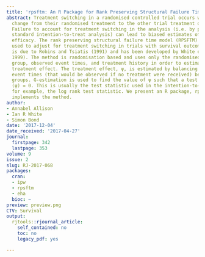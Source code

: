 ```yaml
---
title: 'rpsftm: An R Package for Rank Preserving Structural Failure Time Models'
abstract: Treatment switching in a randomised controlled trial occurs when participants
  change from their randomised treatment to the other trial treatment during the study.
  Failure to account for treatment switching in the analysis (i.e. by performing a
  standard intention-to-treat analysis) can lead to biased estimates of treatment
  efficacy. The rank preserving structural failure time model (RPSFTM) is a method
  used to adjust for treatment switching in trials with survival outcomes. The RPSFTM
  is due to Robins and Tsiatis (1991) and has been developed by White et al. (1997,
  1999). The method is randomisation based and uses only the randomised treatment
  group, observed event times, and treatment history in order to estimate a causal
  treatment effect. The treatment effect, ψ, is estimated by balancing counter-factual
  event times (that would be observed if no treatment were received) between treatment
  groups. G-estimation is used to find the value of ψ such that a test statistic Z
  (ψ) = 0. This is usually the test statistic used in the intention-to-treat analysis,
  for example, the log rank test statistic. We present an R package, rpsftm, that
  implements the method.
author:
- Annabel Allison
- Ian R White
- Simon Bond
date: '2017-12-04'
date_received: '2017-04-27'
journal:
  firstpage: 342
  lastpage: 353
volume: 9
issue: 2
slug: RJ-2017-068
packages:
  cran:
  - ipw
  - rpsftm
  - eha
  bioc: ~
preview: preview.png
CTV: Survival
output:
  rjtools::rjournal_article:
    self_contained: no
    toc: no
    legacy_pdf: yes

---
```

